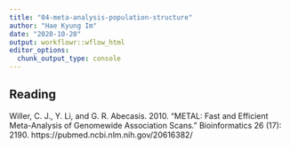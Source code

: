 ```yaml
---
title: "04-meta-analysis-population-structure"
author: "Hae Kyung Im"
date: "2020-10-20"
output: workflowr::wflow_html
editor_options:
  chunk_output_type: console
---
```


## Reading

Willer, C. J., Y. Li, and G. R. Abecasis. 2010. “METAL: Fast and Efficient Meta-Analysis of Genomewide Association Scans.” Bioinformatics  26 (17): 2190. https://pubmed.ncbi.nlm.nih.gov/20616382/
